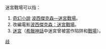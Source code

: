 迷宮戰場可以指：
#[[奇幻小說|奇幻小說]] [[波西傑克森—迷宮戰場|波西傑克森—迷宮戰場]]。
#改編電影[[波西傑克森：迷宮戰場|波西傑克森：迷宮戰場]]。
#[[迷宮|迷宮]]（[[希臘神話|希臘神話]]中迷宮曾被當作陷阱和[[戰場|戰場]]）。
{{disambig|Cat=四字作品消歧義}}


[[分類:波西傑克森|歧]]
